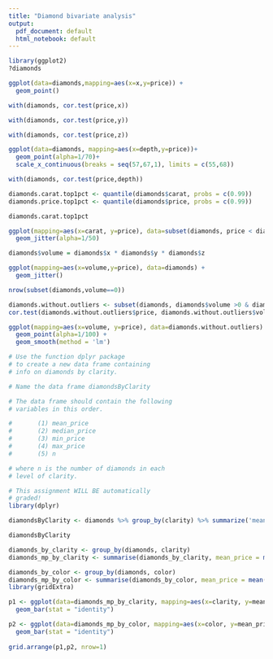 ```yaml
---
title: "Diamond bivariate analysis"
output:
  pdf_document: default
  html_notebook: default
---
```

 

```r
library(ggplot2)
?diamonds
```

```r
ggplot(data=diamonds,mapping=aes(x=x,y=price)) +
  geom_point()
```
```r
with(diamonds, cor.test(price,x))
```
```r
with(diamonds, cor.test(price,y))
```

```r
with(diamonds, cor.test(price,z))
```

```r
ggplot(data=diamonds, mapping=aes(x=depth,y=price))+
  geom_point(alpha=1/70)+
  scale_x_continuous(breaks = seq(57,67,1), limits = c(55,68)) 
```
```r
with(diamonds, cor.test(price,depth))
```
```r
diamonds.carat.top1pct <- quantile(diamonds$carat, probs = c(0.99))
diamonds.price.top1pct <- quantile(diamonds$price, probs = c(0.99))

diamonds.carat.top1pct

ggplot(mapping=aes(x=carat, y=price), data=subset(diamonds, price < diamonds.price.top1pct& carat < diamonds.carat.top1pct))+
  geom_jitter(alpha=1/50)
```
```r
diamonds$volume = diamonds$x * diamonds$y * diamonds$z
```

```r
ggplot(mapping=aes(x=volume,y=price), data=diamonds) +
  geom_jitter() 

nrow(subset(diamonds,volume==0))
```

```r
diamonds.without.outliers <- subset(diamonds, diamonds$volume >0 & diamonds$volume <800)
cor.test(diamonds.without.outliers$price, diamonds.without.outliers$volume)
```
```r
ggplot(mapping=aes(x=volume, y=price), data=diamonds.without.outliers) +
  geom_point(alpha=1/100) +
  geom_smooth(method = 'lm')
```

```r
# Use the function dplyr package
# to create a new data frame containing
# info on diamonds by clarity.

# Name the data frame diamondsByClarity

# The data frame should contain the following
# variables in this order.

#       (1) mean_price
#       (2) median_price
#       (3) min_price
#       (4) max_price
#       (5) n

# where n is the number of diamonds in each
# level of clarity.

# This assignment WILL BE automatically
# graded!
library(dplyr)

diamondsByClarity <- diamonds %>% group_by(clarity) %>% summarize('mean_price'=mean(price),'median_price'=median(price),'min_price'=min(price), 'max_price'=max(price),'n'=n())

diamondsByClarity
```


```r

diamonds_by_clarity <- group_by(diamonds, clarity)
diamonds_mp_by_clarity <- summarise(diamonds_by_clarity, mean_price = mean(price))

diamonds_by_color <- group_by(diamonds, color)
diamonds_mp_by_color <- summarise(diamonds_by_color, mean_price = mean(price))
library(gridExtra)

p1 <- ggplot(data=diamonds_mp_by_clarity, mapping=aes(x=clarity, y=mean_price)) +
  geom_bar(stat = "identity")

p2 <- ggplot(data=diamonds_mp_by_color, mapping=aes(x=color, y=mean_price)) +
  geom_bar(stat = "identity")
  
grid.arrange(p1,p2, nrow=1)
```



